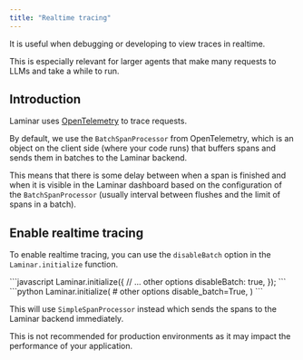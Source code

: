 ```yaml
---
title: "Realtime tracing"
---
```


It is useful when debugging or developing to view traces in realtime.

This is especially relevant for larger agents that make many requests to LLMs and take a while to run.

## Introduction

Laminar uses [OpenTelemetry](https://opentelemetry.io/) to trace requests.

By default, we use the `BatchSpanProcessor` from OpenTelemetry, which is an object on the client side (where your code runs) that
buffers spans and sends them in batches to the Laminar backend.

This means that there is some delay between when a span is finished and when it is visible in the Laminar dashboard based on the
configuration of the `BatchSpanProcessor` (usually interval between flushes and the limit of spans in a batch).

## Enable realtime tracing

To enable realtime tracing, you can use the `disableBatch` option in the `Laminar.initialize` function.

<Tabs>
<Tab title="JavaScript/Typescript">
```javascript
Laminar.initialize({
    // ... other options
    disableBatch: true,
});
```
</Tab>

<Tab title="Python">
```python
Laminar.initialize(
    # other options
    disable_batch=True,
)
```
</Tab>
</Tabs>


This will use `SimpleSpanProcessor` instead which sends the spans to the Laminar backend immediately.

<Warning>
This is not recommended for production environments as it may impact the performance of your application.
</Warning>
